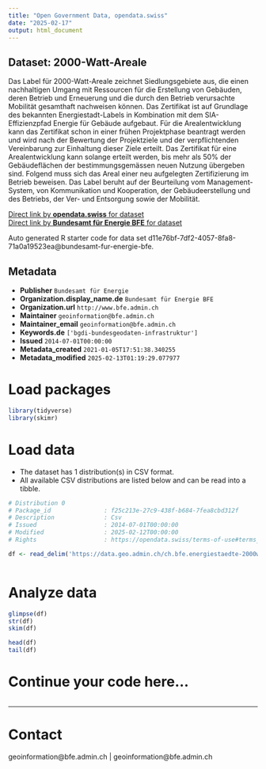 ```yaml
---
title: "Open Government Data, opendata.swiss"
date: "2025-02-17"
output: html_document
---
```


## Dataset: 2000-Watt-Areale

Das Label für 2000-Watt-Areale zeichnet Siedlungsgebiete aus, die einen nachhaltigen Umgang mit Ressourcen für die Erstellung von Gebäuden, deren Betrieb und Erneuerung und die durch den Betrieb verursachte Mobilität gesamthaft nachweisen können. Das Zertifikat ist auf Grundlage des bekannten Energiestadt-Labels in Kombination mit dem SIA-Effizienzpfad Energie für Gebäude aufgebaut. Für die Arealentwicklung kann das Zertifikat schon in einer frühen Projektphase beantragt werden und wird nach der Bewertung der Projektziele und der verpflichtenden Vereinbarung zur Einhaltung dieser Ziele erteilt. Das Zertifikat für eine Arealentwicklung kann solange erteilt werden, bis mehr als 50% der Gebäudeflächen der bestimmungsgemässen neuen Nutzung übergeben sind. Folgend muss sich das Areal einer neu aufgelegten Zertifizierung im Betrieb beweisen. Das Label beruht auf der Beurteilung vom Management-System, von Kommunikation und Kooperation, der Gebäudeerstellung und des Betriebs, der Ver- und Entsorgung sowie der Mobilität.

[Direct link by **opendata.swiss** for dataset](https://opendata.swiss/de/dataset/2000-watt-areale)<br>
[Direct link by **Bundesamt für Energie BFE** for dataset](https://www.bfe.admin.ch/2000-watt-areale)

Auto generated R starter code for data set d11e76bf-7df2-4057-8fa8-71a0a19523ea@bundesamt-fur-energie-bfe.

## Metadata

- **Publisher** `Bundesamt für Energie`
- **Organization.display_name.de** `Bundesamt für Energie BFE`
- **Organization.url** `http://www.bfe.admin.ch`
- **Maintainer** `geoinformation@bfe.admin.ch`
- **Maintainer_email** `geoinformation@bfe.admin.ch`
- **Keywords.de** `['bgdi-bundesgeodaten-infrastruktur']`
- **Issued** `2014-07-01T00:00:00`
- **Metadata_created** `2021-01-05T17:51:38.340255`
- **Metadata_modified** `2025-02-13T01:19:29.077977`


# Load packages

```r

library(tidyverse)
library(skimr)

```

# Load data

-   The dataset has 1 distribution(s) in CSV format.
-   All available CSV distributions are listed below and can be read into a tibble.

```r

# Distribution 0
# Package_id               : f25c213e-27c9-438f-b684-7fea8cbd312f
# Description              : Csv
# Issued                   : 2014-07-01T00:00:00
# Modified                 : 2025-02-12T00:00:00
# Rights                   : https://opendata.swiss/terms-of-use#terms_by

df <- read_delim('https://data.geo.admin.ch/ch.bfe.energiestaedte-2000watt-areale/csv/2056/ch.bfe.energiestaedte-2000watt-areale.zip')



```

# Analyze data

```r

glimpse(df)
str(df)
skim(df)

head(df)
tail(df)

```

# Continue your code here...

```r

```

------------------------------------------------------------------------

# Contact

geoinformation@bfe.admin.ch | geoinformation@bfe.admin.ch
